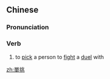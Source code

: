 {{also|单挑}}
==Chinese==
{{zh-forms|s=单挑}}

===Pronunciation===
{{zh-pron
|m=dāntiāo,er=y
|c=daan1 tiu1
|cat=v
}}

===Verb===
{{zh-verb}}

# to [[pick]] a person to [[fight]] a [[duel]] with

[[zh:單挑]]
